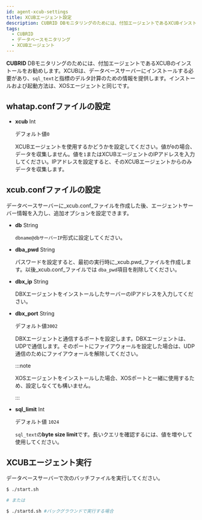 ```yaml
---
id: agent-xcub-settings
title: XCUBエージェント設定
description: CUBRID DBモニタリングのためには、付加エージェントであるXCUBインストールを通じてsql_textと指標のデルタ計算のための情報を提供します。
tags:
  - CUBRID
  - データベースモニタリング
  - XCUBエージェント
---
```


**CUBRID** DBモニタリングのためには、付加エージェントであるXCUBのインストールをお勧めします。XCUBは、データベースサーバーにインストールする必要があり、`sql_text`と指標のデルタ計算のための情報を提供します。インストールおよび起動方法は、XOSエージェントと同じです。

## whatap.confファイルの設定

-   **xcub** <span class='type'>Int</span>

    デフォルト値`0`

    XCUBエージェントを使用するかどうかを設定してください。値が`0`の場合、データを収集しません。値を`1`またはXCUBエージェントのIPアドレスを入力してください。IPアドレスを設定すると、そのXCUBエージェントからのみデータを収集します。

## xcub.confファイルの設定

データベースサーバーに_xcub.conf_ファイルを作成した後、エージェントサーバー情報を入力し、追加オプションを設定できます。

-   **db** <span class='type'>String</span>

    `dbname@dbサーバーIP`形式に設定してください。

-   **dba_pwd** <span class='type'>String</span>

    パスワードを設定すると、最初の実行時に_xcub.pwd_ファイルを作成します。以後_xcub.conf_ファイルでは `dba_pwd`項目を削除してください。  

-   **dbx_ip** <span class='type'>String</span>

    DBXエージェントをインストールしたサーバーのIPアドレスを入力してください。  

-   **dbx_port** <span class='type'>String</span>

    デフォルト値`3002`

    DBXエージェントと通信するポートを設定します。DBXエージェントは、UDPで通信します。そのポートにファイアウォールを設定した場合は、UDP通信のためにファイアウォールを解除してください。

    :::note

    XOSエージェントをインストールした場合、XOSポートと一緒に使用するため、設定しなくても構いません。

    :::  

-   **sql_limit** <span class='type'>Int</span>

    デフォルト値 `1024`

    `sql_text`の**byte size limit**です。長いクエリを確認するには、値を増やして使用してください。

## XCUBエージェント実行

データベースサーバーで次のバッチファイルを実行してください。

```bash title='start.sh'
$ ./start.sh

# または

$ ./startd.sh #バックグラウンドで実行する場合
```
